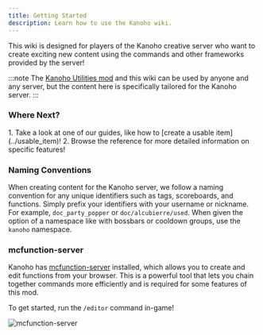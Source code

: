 ```yaml
---
title: Getting Started
description: Learn how to use the Kanoho wiki.
---
```



This wiki is designed for players of the Kanoho creative server who want to create exciting new content using the commands and other frameworks provided by the server!

:::note
The [Kanoho Utilities mod](https://github.com/nimahost/kanoho-utilities) and this wiki can be used by anyone and any server, but the content here is specifically tailored for the Kanoho server.
:::

### Where Next?
<Steps>
1. Take a look at one of our guides, like how to [create a usable item](../usable_item)!
2. Browse the reference for more detailed information on specific features!
</Steps>

### Naming Conventions

When creating content for the Kanoho server, we follow a naming convention for any unique identifiers such as tags, scoreboards, and functions.
Simply prefix your identifiers with your username or nickname. For example, `doc_party_popper` or `doc/alcubierre/used`.
When given the option of a namespace like with bossbars or cooldown groups, use the `kanoho` namespace.

### mcfunction-server

Kanoho has [mcfunction-server](https://github.com/brooke-ec/mcfunction-server) installed, which allows you to create and edit functions from your browser.
This is a powerful tool that lets you chain together commands more efficiently and is required for some features of this mod.

To get started, run the `/editor` command in-game!

![mcfunction-server](../../../assets/mcfunction-server.png)